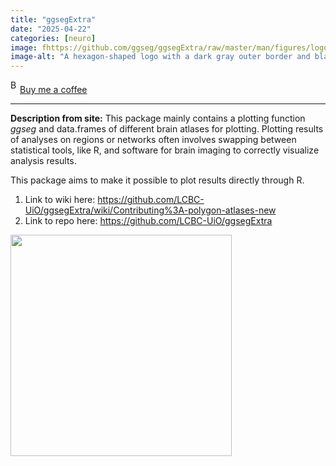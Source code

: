 ```yaml
---
title: "ggsegExtra"
date: "2025-04-22"
categories: [neuro]
image: fhttps://github.com/ggseg/ggsegExtra/raw/master/man/figures/logo.png
image-alt: "A hexagon-shaped logo with a dark gray outer border and black background, featuring a simplified illustration of a human brain hemisphere divided into large pastel-colored anatomical regions in pink, green, lavender, and blue. Fine boundary lines outline each region. Below the illustration, the text ggsegExtra is written in white serif font, indicating an extension of the ggseg R package for brain visualization."
---
```


<link href="https://fonts.googleapis.com/css?family=Cookie" rel="stylesheet"><a class="bmc-button" target="_blank" href="https://www.buymeacoffee.com/JoscelinRocha">![Buy me a coffee](https://cdn.buymeacoffee.com/buttons/bmc-new-btn-logo.svg){alt="Buy me a coffee" width="15" height="21"}Buy me a coffee</a>

------------------------------------------------------------------------

**Description from site:** This package mainly contains a plotting function *ggseg* and data.frames of different brain atlases for plotting. Plotting results of analyses on regions or networks often involves swapping between statistical tools, like R, and software for brain imaging to correctly visualize analysis results.

This package aims to make it possible to plot results directly through R.

1.  Link to wiki here: <https://github.com/LCBC-UiO/ggsegExtra/wiki/Contributing%3A-polygon-atlases-new>
2.  Link to repo here: <https://github.com/LCBC-UiO/ggsegExtra>

![](https://github.com/ggseg/ggsegExtra/raw/master/man/figures/logo.png){fig-alt="A hexagon-shaped logo with a dark gray outer border and black background, featuring a simplified illustration of a human brain hemisphere divided into large pastel-colored anatomical regions in pink, green, lavender, and blue. Fine boundary lines outline each region. Below the illustration, the text \"ggsegExtra\" is written in white serif font, indicating an extension of the ggseg R package for brain visualization." width="354"}
